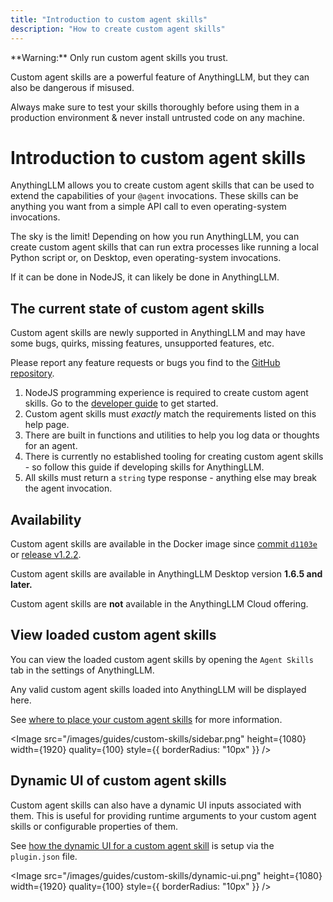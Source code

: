 ```yaml
---
title: "Introduction to custom agent skills"
description: "How to create custom agent skills"
---
```



<Callout type="error" emoji="⚠️">
  **Warning:** Only run custom agent skills you trust.

Custom agent skills are a powerful feature of AnythingLLM, but they can also be dangerous if misused.

Always make sure to test your skills thoroughly before using them in a production environment & never install untrusted code on any machine.

</Callout>

# Introduction to custom agent skills

AnythingLLM allows you to create custom agent skills that can be used to extend the capabilities of your `@agent` invocations. These skills can be anything you want from a simple API call to even operating-system invocations.

The sky is the limit! Depending on how you run AnythingLLM, you can create custom agent skills that can run extra processes like running a local Python script or, on Desktop, even operating-system invocations.

If it can be done in NodeJS, it can likely be done in AnythingLLM.

## The current state of custom agent skills

<Callout type="info" emoji="️💡">
 Custom agent skills are newly supported in AnythingLLM and may have some bugs, quirks, missing features, unsupported features, etc.

Please report any feature requests or bugs you find to the [GitHub repository](https://github.com/Mintplex-Labs/anything-llm).

</Callout>

1. NodeJS programming experience is required to create custom agent skills. Go to the [developer guide](./developer-guide.mdx) to get started.
2. Custom agent skills must _exactly_ match the requirements listed on this help page.
3. There are built in functions and utilities to help you log data or thoughts for an agent.
4. There is currently no established tooling for creating custom agent skills - so follow this guide if developing skills for AnythingLLM.
5. All skills must return a `string` type response - anything else may break the agent invocation.

## Availability

Custom agent skills are available in the Docker image since [commit `d1103e`](https://github.com/Mintplex-Labs/anything-llm/commit/d1103e2b71ae5550fa33d7d74be5fe3e35e6b1b1) or [release v1.2.2](https://github.com/Mintplex-Labs/anything-llm/releases/tag/v1.2.2).

Custom agent skills are available in AnythingLLM Desktop version **1.6.5 and later.**

Custom agent skills are **not** available in the AnythingLLM Cloud offering.

## View loaded custom agent skills

You can view the loaded custom agent skills by opening the `Agent Skills` tab in the settings of AnythingLLM.

Any valid custom agent skills loaded into AnythingLLM will be displayed here.

See [where to place your custom agent skills](./developer-guide.mdx#where-to-place-your-custom-agent-skill-code) for more information.

<Image
  src="/images/guides/custom-skills/sidebar.png"
  height={1080}
  width={1920}
  quality={100}
  style={{ borderRadius: "10px" }}
/>

## Dynamic UI of custom agent skills

Custom agent skills can also have a dynamic UI inputs associated with them. This is useful for providing runtime arguments to your custom agent skills or configurable properties of them.

See [how the dynamic UI for a custom agent skill](./plugin-json.mdx#setup_args) is setup via the `plugin.json` file.

<Image
  src="/images/guides/custom-skills/dynamic-ui.png"
  height={1080}
  width={1920}
  quality={100}
  style={{ borderRadius: "10px" }}
/>
